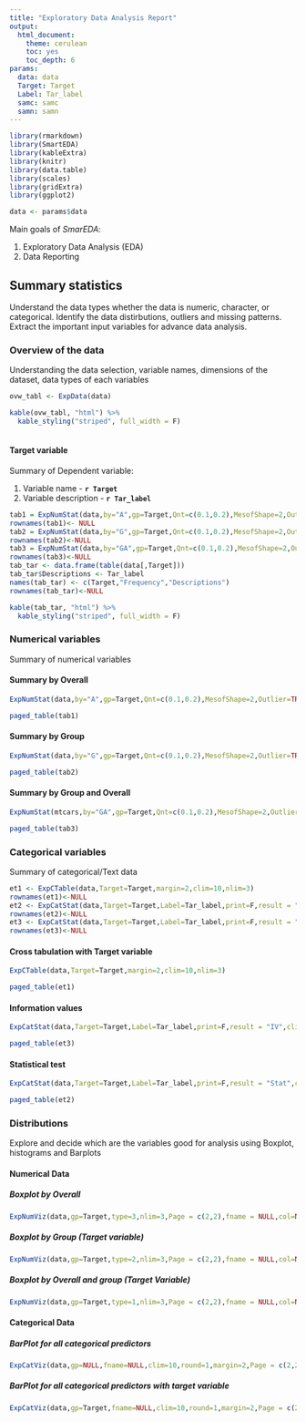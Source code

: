 ```yaml
---
title: "Exploratory Data Analysis Report"
output:
  html_document: 
    theme: cerulean
    toc: yes
    toc_depth: 6
params:
  data: data
  Target: Target
  Label: Tar_label
  samc: samc
  samn: samn
---
```

  
```r
library(rmarkdown)
library(SmartEDA)
library(kableExtra)
library(knitr)
library(data.table)
library(scales)
library(gridExtra)
library(ggplot2)

data <- params$data

```
  
Main goals of *SmarEDA*:

1. Exploratory Data Analysis (EDA)
2. Data Reporting

## Summary statistics
Understand the data types whether the data is numeric, character, or categorical. Identify the data distirbutions, outliers and missing patterns. Extract the important input variables for advance data analysis.

### Overview of the data

Understanding the data selection, variable names, dimensions of the dataset, data types of each variables

```r
ovw_tabl <- ExpData(data)

```

```r
kable(ovw_tabl, "html") %>%
  kable_styling("striped", full_width = F) 
 
```

#### Target variable

Summary of Dependent variable:

  1. Variable name - **`r Target `**
  2. Variable description - **`r Tar_label `**


```r
tab1 = ExpNumStat(data,by="A",gp=Target,Qnt=c(0.1,0.2),MesofShape=2,Outlier=TRUE,round=3)
rownames(tab1)<- NULL
tab2 = ExpNumStat(data,by="G",gp=Target,Qnt=c(0.1,0.2),MesofShape=2,Outlier=TRUE,round=3)
rownames(tab2)<-NULL
tab3 = ExpNumStat(data,by="GA",gp=Target,Qnt=c(0.1,0.2),MesofShape=2,Outlier=TRUE,round=3)
rownames(tab3)<-NULL
tab_tar <- data.frame(table(data[,Target]))
tab_tar$Descriptions <- Tar_label
names(tab_tar) <- c(Target,"Frequency","Descriptions")
rownames(tab_tar)<-NULL
```

```r
kable(tab_tar, "html") %>%
  kable_styling("striped", full_width = F)
```


### Numerical variables
Summary of numerical variables

#### Summary by Overall 

```r
ExpNumStat(data,by="A",gp=Target,Qnt=c(0.1,0.2),MesofShape=2,Outlier=TRUE,round=3)
```

```r
paged_table(tab1)
```

#### Summary by Group 

```r
ExpNumStat(data,by="G",gp=Target,Qnt=c(0.1,0.2),MesofShape=2,Outlier=TRUE,round=3)
```

```r
paged_table(tab2)
```

#### Summary by Group and Overall 

```r
ExpNumStat(mtcars,by="GA",gp=Target,Qnt=c(0.1,0.2),MesofShape=2,Outlier=TRUE,round=3)
```

```r
paged_table(tab3)
```


### Categorical variables
Summary of categorical/Text data

```r
et1 <- ExpCTable(data,Target=Target,margin=2,clim=10,nlim=3)
rownames(et1)<-NULL
et2 <- ExpCatStat(data,Target=Target,Label=Tar_label,print=F,result = "Stat",clim=10,nlim=5)
rownames(et2)<-NULL
et3 <- ExpCatStat(data,Target=Target,Label=Tar_label,print=F,result = "IV",clim=10,nlim=5)
rownames(et3)<-NULL
```

#### Cross tabulation with Target variable
```r
ExpCTable(data,Target=Target,margin=2,clim=10,nlim=3)
```

```r
paged_table(et1)
```

#### Information values
```r
ExpCatStat(data,Target=Target,Label=Tar_label,print=F,result = "IV",clim=10,nlim=5)
```

```r
paged_table(et3)
```

#### Statistical test
```r
ExpCatStat(data,Target=Target,Label=Tar_label,print=F,result = "Stat",clim=10,nlim=5)
```

```r
paged_table(et2)
```

### Distributions
Explore and decide which are the variables good for analysis using Boxplot, histograms and Barplots 


#### Numerical Data 

##### Boxplot by Overall
```r
ExpNumViz(data,gp=Target,type=3,nlim=3,Page = c(2,2),fname = NULL,col=NULL,sample=samn)
```

##### Boxplot by Group (Target variable)
```r
ExpNumViz(data,gp=Target,type=2,nlim=3,Page = c(2,2),fname = NULL,col=NULL,sample=samn)
```

##### Boxplot by Overall and group (Target Variable)
```r
ExpNumViz(data,gp=Target,type=1,nlim=3,Page = c(2,2),fname = NULL,col=NULL,sample=samn)
```

#### Categorical Data 

##### BarPlot for all categorical predictors
```r
ExpCatViz(data,gp=NULL,fname=NULL,clim=10,round=1,margin=2,Page = c(2,2),sample=samc)
```

##### BarPlot for all categorical predictors with target variable
```r
ExpCatViz(data,gp=Target,fname=NULL,clim=10,round=1,margin=2,Page = c(2,2),sample=samc)
```

